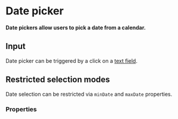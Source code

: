 # Date picker <ReactStabilityFlag status="unstable" />

**Date pickers allow users to pick a date from a calendar.**

<DemoBlock orientation="horizontal" demo="default" />

## Input

Date picker can be triggered by a click on a [text field](/product/components/text-field).

<DemoBlock orientation="horizontal" demo="input" />

## Restricted selection modes

Date selection can be restricted via `minDate` and `maxDate` properties.

<DemoBlock orientation="horizontal" demo="restricted" />

### Properties

<PropTable component="DatePicker" />
